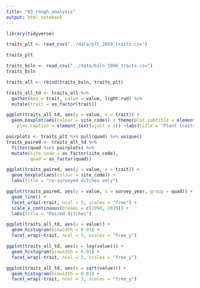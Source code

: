 ```yaml
---
title: "03_rough_analysis"
output: html_notebook
---
```


```r
library(tidyverse)
```


```r
traits_plt <- read_csv("../data/plt_2019_traits.csv")

traits_plt
```

```r
traits_bsln <- read_csv("../data/bsln_1996_traits.csv")
traits_bsln
```


```r
traits_all <- rbind(traits_bsln, traits_plt)

traits_all_td <- traits_all %>%  
  gather(key = trait, value = value, light:rud) %>% 
  mutate(trait = as_factor(trait))
```


```r
ggplot(traits_all_td, aes(y = value, x = trait)) +
  geom_boxplot(aes(colour = site_code)) + theme(plot.subtitle = element_text(vjust = 1), 
    plot.caption = element_text(vjust = 1)) +labs(title = "Plant traits")

```



```r
pairplots <- traits_plt %>% pull(quad) %>% unique()
traits_paired <- traits_all_td %>% 
  filter(quad %in% pairplots) %>% 
  mutate(site_code = as_factor(site_code), 
         quad = as_factor(quad))
```

```r
ggplot(traits_paired, aes(y = value, x = trait)) +
  geom_boxplot(aes(colour = site_code)) +
  labs(title = "re-surveyed ditches only")

ggplot(traits_paired, aes(y = value, x = survey_year, group = quad)) +
  geom_line() +
  facet_wrap(~trait, ncol = 3, scales = "free") +
  scale_x_continuous(breaks = c(1996, 2019)) +
  labs(title = "Paired ditches")

```



```r
ggplot(traits_all_td, aes(x = value)) +
  geom_histogram(binwidth = 0.01) +
  facet_wrap(~trait, ncol = 3, scales = "free_y")

ggplot(traits_all_td, aes(x = log(value))) +
  geom_histogram(binwidth = 0.01) +
  facet_wrap(~trait, ncol = 3, scales = "free_y")

ggplot(traits_all_td, aes(x = sqrt(value))) +
  geom_histogram(binwidth = 0.01) +
  facet_wrap(~trait, ncol = 3, scales = "free_y")
```





